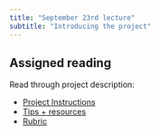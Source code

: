 ```yaml
---
title: "September 23rd lecture"
subtitle: "Introducing the project"
---
```


## Assigned reading

Read through project description:

- [Project Instructions](https://mat212fa24.netlify.app/project-instructions)
- [Tips + resources](https://mat212fa24.netlify.app/project-tips)
- [Rubric](https://mat212fa24.netlify.app/project-rubric)